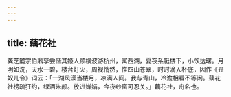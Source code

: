 ```yaml
---
---
---
```

title: 藕花社
---



龚芝麓宗伯鼎孳尝偕其姬人顾横波游杭州，寓西湖，夏夜系艇楼下，小饮达曙。月明如洗，天水一碧，楼台灯火，周视悄然，惟四山苍翠，时时滴入杯底，因作《丑奴儿令》词云：「一湖风漾当楼月，凉满人间。我与青山，冷澹相看不等闲。藕花社榜疏狂约，绿酒朱颜。放进婵娟，今夜纱窗可忍关。」藕花社，舟名也。